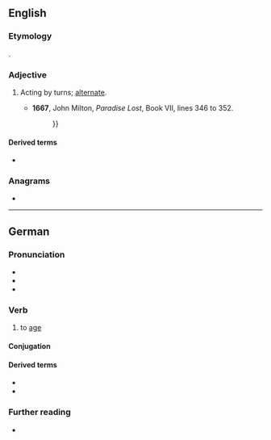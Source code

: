 {{also|Altern}}
==English==

===Etymology===
{{etyl|la|en}} {{lena}} {{m|la|alternus}}.

===Adjective===
{{en-adj|-}}

# {{lb|en|obsolete}} Acting by turns; [[alternate]].
#* '''1667''', John Milton, ''Paradise Lost'', Book VII, lines 346 to 352.
#*:{{quote|en|And God made two great lights, great for their use / To Man, the greater to have rule by day, / The less by night, '''altern''' ; and made the stars, / And set them in the firmament of Heaven / To illuminate the Earth, and rule the day / In their vicissitude, and rule the night, / And light from darkness to divide. {{...}}}}

====Derived terms====
* {{l|en|altern base}}

===Anagrams===
* {{anagrams|en|a=aelnrt|Antler|Lenart|antler|learnt|rental|ternal}}

----

==German==

===Pronunciation===
* {{IPA|de|/ˈʔaltɐn/}}
* {{audio|de|De-at-altern.ogg|Audio (Austria)}}
* {{audio|de|De-altern.ogg|Audio}}

===Verb===
{{de-verb-weak|altert|alterte|gealtert|auxiliary=sein}}

# to [[age]]

====Conjugation====
{{de-conj|<sein>}}

====Derived terms====
* {{l|de|Altern}}
* {{l|de|Alterung}}

===Further reading===
* {{R:Duden}}